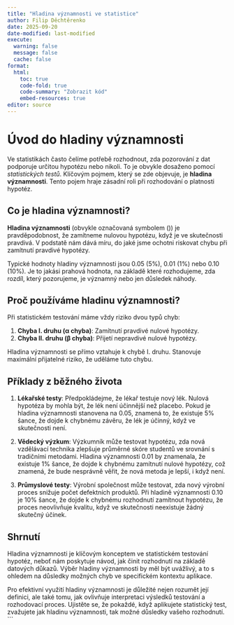 ```yaml
---
title: "Hladina významnosti ve statistice"
author: Filip Děchtěrenko
date: 2025-09-20
date-modified: last-modified
execute:
  warning: false
  message: false
  cache: false
format:
  html:
    toc: true
    code-fold: true
    code-summary: "Zobrazit kód"
    embed-resources: true
editor: source
---
```


# Úvod do hladiny významnosti

Ve statistikách často čelíme potřebě rozhodnout, zda pozorování z dat podporuje určitou hypotézu nebo nikoli. To je obvykle dosaženo pomocí *statistických testů*. Klíčovým pojmem, který se zde objevuje, je **hladina významnosti**. Tento pojem hraje zásadní roli při rozhodování o platnosti hypotéz.

## Co je hladina významnosti?

**Hladina významnosti** (obvykle označovaná symbolem \(\alpha\)) je pravděpodobnost, že zamítneme nulovou hypotézu, když je ve skutečnosti pravdivá. V podstatě nám dává míru, do jaké jsme ochotni riskovat chybu při zamítnutí pravdivé hypotézy.

Typické hodnoty hladiny významnosti jsou 0.05 (5%), 0.01 (1%) nebo 0.10 (10%). Je to jakási prahová hodnota, na základě které rozhodujeme, zda rozdíl, který pozorujeme, je významný nebo jen důsledek náhody.

## Proč používáme hladinu významnosti?

Při statistickém testování máme vždy riziko dvou typů chyb:

1. **Chyba I. druhu (α chyba)**: Zamítnutí pravdivé nulové hypotézy.
2. **Chyba II. druhu (β chyba)**: Přijetí nepravdivé nulové hypotézy.

Hladina významnosti se přímo vztahuje k chybě I. druhu. Stanovuje maximální přijatelné riziko, že uděláme tuto chybu.

## Příklady z běžného života

1. **Lékařské testy**: Předpokládejme, že lékař testuje nový lék. Nulová hypotéza by mohla být, že lék není účinnější než placebo. Pokud je hladina významnosti stanovena na 0.05, znamená to, že existuje 5% šance, že dojde k chybnému závěru, že lék je účinný, když ve skutečnosti není.
  
2. **Vědecký výzkum**: Výzkumník může testovat hypotézu, zda nová vzdělávací technika zlepšuje průměrné skóre studentů ve srovnání s tradičními metodami. Hladina významnosti 0.01 by znamenala, že existuje 1% šance, že dojde k chybnému zamítnutí nulové hypotézy, což znamená, že bude nesprávně věřit, že nová metoda je lepší, i když není.

3. **Průmyslové testy**: Výrobní společnost může testovat, zda nový výrobní proces snižuje počet defektních produktů. Při hladině významnosti 0.10 je 10% šance, že dojde k chybnému rozhodnutí zamítnout hypotézu, že proces neovlivňuje kvalitu, když ve skutečnosti neexistuje žádný skutečný účinek.

## Shrnutí

Hladina významnosti je klíčovým konceptem ve statistickém testování hypotéz, neboť nám poskytuje návod, jak činit rozhodnutí na základě datových důkazů. Výběr hladiny významnosti by měl být uvážlivý, a to s ohledem na důsledky možných chyb ve specifickém kontextu aplikace.

Pro efektivní využití hladiny významnosti je důležité nejen rozumět její definici, ale také tomu, jak ovlivňuje interpretaci výsledků testování a rozhodovací proces. Ujistěte se, že pokaždé, když aplikujete statistický test, zvažujete jak hladinu významnosti, tak možné důsledky vašeho rozhodnutí.
```
